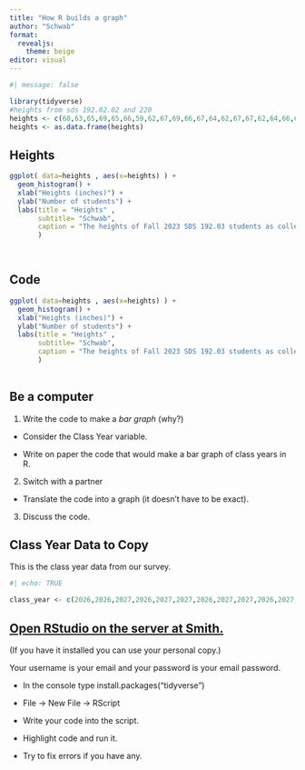 ```yaml
---
title: "How R builds a graph"
author: "Schwab"
format: 
  revealjs:
    theme: beige
editor: visual
---
```


```r
#| message: false

library(tidyverse)
#heights from sds 192.02.02 and 220
heights <- c(60,63,65,69,65,66,59,62,67,69,66,67,64,62,67,67,62,64,66,62,68,63,65,60,66,63,67,64.17,67.75,70,62.64,61,64.5,68,66,64,68,62,66,60,63,64,63,62.5,64,68,68,64,65,66,71,60.6,63,69,66,65,61,61,62,64,65.5,61,62,65,62,66,65,64,63,67,67,63,64.56)
heights <- as.data.frame(heights)
```

## Heights

```r

ggplot( data=heights , aes(x=heights) ) +
  geom_histogram() +
  xlab("Heights (inches)") +
  ylab("Number of students") +
  labs(title = "Heights" , 
       subtitle= "Schwab",
       caption = "The heights of Fall 2023 SDS 192.03 students as collected via google form", 
       ) 

  
```

## Code

```r

ggplot( data=heights , aes(x=heights) ) +
  geom_histogram() +
  xlab("Heights (inches)") +
  ylab("Number of students") +
  labs(title = "Heights" , 
       subtitle= "Schwab",
       caption = "The heights of Fall 2023 SDS 192.03 students as collected via google form", 
       ) 
  
```

## Be a computer

1.  Write the code to make a *bar graph* (why?)

-   Consider the Class Year variable.

-   Write on paper the code that would make a bar graph of class years in R.

2.  Switch with a partner

-   Translate the code into a graph (it doesn't have to be exact).

3.  Discuss the code.

## Class Year Data to Copy

This is the class year data from our survey.

```r
#| echo: TRUE

class_year <- c(2026,2026,2027,2026,2027,2027,2026,2027,2027,2026,2027,2027,2026,2026,2026,2027,2027,2026,2025,2027,2026)
```

## [Open RStudio on the server at Smith.](https://rstudio.smith.edu/auth-sign-in?appUri=%2F)

(If you have it installed you can use your personal copy.)

Your username is your email and your password is your email password.

-   In the console type install.packages("tidyverse")

-   File -\> New File -\> RScript

-   Write your code into the script.

-   Highlight code and run it.

-   Try to fix errors if you have any.
